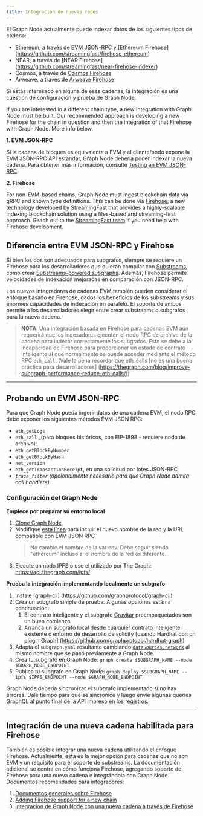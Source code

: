 ```yaml
---
title: Integración de nuevas redes
---
```


El Graph Node actualmente puede indexar datos de los siguientes tipos de cadena:

- Ethereum, a través de EVM JSON-RPC y [Ethereum Firehose] (https://github.com/streamingfast/firehose-ethereum)
- NEAR, a través de [NEAR Firehose] (https://github.com/streamingfast/near-firehose-indexer)
- Cosmos, a través de [Cosmos Firehose](https://github.com/graphprotocol/firehose-cosmos)
- Arweave, a través de [Arweave Firehose](https://github.com/graphprotocol/firehose-arweave)

Si estás interesado en alguna de esas cadenas, la integración es una cuestión de configuración y prueba de Graph Node.

If you are interested in a different chain type, a new integration with Graph Node must be built. Our recommended approach is developing a new Firehose for the chain in question and then the integration of that Firehose with Graph Node. More info below.

**1. EVM JSON-RPC**

Si la cadena de bloques es equivalente a EVM y el cliente/nodo expone la EVM JSON-RPC API estándar, Graph Node debería poder indexar la nueva cadena. Para obtener más información, consulte [Testing an EVM JSON-RPC](new-chain-integration#testing-an-evm-json-rpc).

**2. Firehose**

For non-EVM-based chains, Graph Node must ingest blockchain data via gRPC and known type definitions. This can be done via [Firehose](firehose/), a new technology developed by [StreamingFast](https://www.streamingfast.io/) that provides a highly-scalable indexing blockchain solution using a files-based and streaming-first approach. Reach out to the [StreamingFast team](mailto:integrations@streamingfast.io/) if you need help with Firehose development.

## Diferencia entre EVM JSON-RPC y Firehose

Si bien los dos son adecuados para subgrafos, siempre se requiere un Firehose para los desarrolladores que quieran compilar con [Substreams](substreams/), como crear [Substreams-powered subgraphs](cookbook/substreams-powered-subgraphs/). Además, Firehose permite velocidades de indexación mejoradas en comparación con JSON-RPC.

Los nuevos integradores de cadenas EVM también pueden considerar el enfoque basado en Firehose, dados los beneficios de los substreams y sus enormes capacidades de indexación en paralelo. El soporte de ambos permite a los desarrolladores elegir entre crear substreams o subgrafos para la nueva cadena.

> **NOTA**: Una integración basada en Firehose para cadenas EVM aún requerirá que los indexadores ejecuten el nodo RPC de archivo de la cadena para indexar correctamente los subgrafos. Esto se debe a la incapacidad de Firehose para proporcionar un estado de contrato inteligente al que normalmente se puede acceder mediante el método RPC `eth_call`. (Vale la pena recordar que eth_calls [no es una buena práctica para desarrolladores] (https://thegraph.com/blog/improve-subgraph-performance-reduce-eth-calls/))

---

## Probando un EVM JSON-RPC

Para que Graph Node pueda ingerir datos de una cadena EVM, el nodo RPC debe exponer los siguientes métodos EVM JSON RPC:

- `eth_getLogs`
- `eth_call` \_(para bloques históricos, con EIP-1898 - requiere nodo de archivo):
- `eth_getBlockByNumber`
- `eth_getBlockByHash`
- `net_version`
- `eth_getTransactionReceipt`, en una solicitud por lotes JSON-RPC
- _`trace_filter`_ _(opcionalmente necesario para que Graph Node admita call handlers)_

### Configuración del Graph Node

**Empiece por preparar su entorno local**

1. [Clone Graph Node](https://github.com/graphprotocol/graph-node)
2. Modifique [esta línea](https://github.com/graphprotocol/graph-node/blob/master/docker/docker-compose.yml#L22) para incluir el nuevo nombre de la red y la URL compatible con EVM JSON RPC
   > No cambie el nombre de la var env. Debe seguir siendo "ethereum" incluso si el nombre de la red es diferente.
3. Ejecute un nodo IPFS o use el utilizado por The Graph: https://api.thegraph.com/ipfs/

**Prueba la integración implementando localmente un subgrafo**

1. Instale [graph-cli] (https://github.com/graphprotocol/graph-cli)
2. Crea un subgrafo simple de prueba. Algunas opciones están a continuación:
   1. El contrato inteligente y el subgrafo [Gravitar](https://github.com/graphprotocol/example-subgraph/tree/f89bdd4628efa4badae7367d4919b3f648083323) preempaquetados son un buen comienzo
   2. Arranca un subgrafo local desde cualquier contrato inteligente existente o entorno de desarrollo de solidity [usando Hardhat con un plugin Graph] (https://github.com/graphprotocol/hardhat-graph)
3. Adapta el `subgraph.yaml` resultante cambiando [`dataSources.network`](http://dataSources.network) al mismo nombre que se pasó previamente a Graph Node.
4. Crea tu subgrafo en Graph Node: `graph create $SUBGRAPH_NAME --node $GRAPH_NODE_ENDPOINT`
5. Publica tu subgrafo en Graph Node: `graph deploy $SUBGRAPH_NAME --ipfs $IPFS_ENDPOINT --node $GRAPH_NODE_ENDPOINT`

Graph Node debería sincronizar el subgrafo implementado si no hay errores. Dale tiempo para que se sincronice y luego envíe algunas queries GraphQL al punto final de la API impreso en los registros.

---

## Integración de una nueva cadena habilitada para Firehose

También es posible integrar una nueva cadena utilizando el enfoque Firehose. Actualmente, esta es la mejor opción para cadenas que no son EVM y un requisito para el soporte de substreams. La documentación adicional se centra en cómo funciona Firehose, agregando soporte de Firehose para una nueva cadena e integrándola con Graph Node. Documentos recomendados para integradores:

1. [Documentos generales sobre Firehose](firehose/)
2. [Adding Firehose support for a new chain](https://firehose.streamingfast.io/integrate-new-chains/integration-overview)
3. [Integración de Graph Node con una nueva cadena a través de Firehose](https://github.com/graphprotocol/graph-node/blob/master/docs/implementation/add-chain.md)
